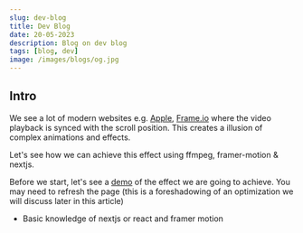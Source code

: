 ```yaml
---
slug: dev-blog
title: Dev Blog
date: 20-05-2023
description: Blog on dev blog
tags: [blog, dev]
image: /images/blogs/og.jpg
---
```


## Intro

We see a lot of modern websites e.g. [Apple](https://www.apple.com/airpods-pro), [Frame.io](https://frame.io) where the video playback is synced with the scroll position.
This creates a illusion of complex animations and effects.

Let's see how we can achieve this effect using ffmpeg, framer-motion & nextjs.

Before we start, let's see a [demo](https://on-scroll-playback.vercel.app) of the effect we are going to achieve. You may need to refresh the page (this is a foreshadowing of an optimization we will discuss later in this article)

- Basic knowledge of nextjs or react and framer motion